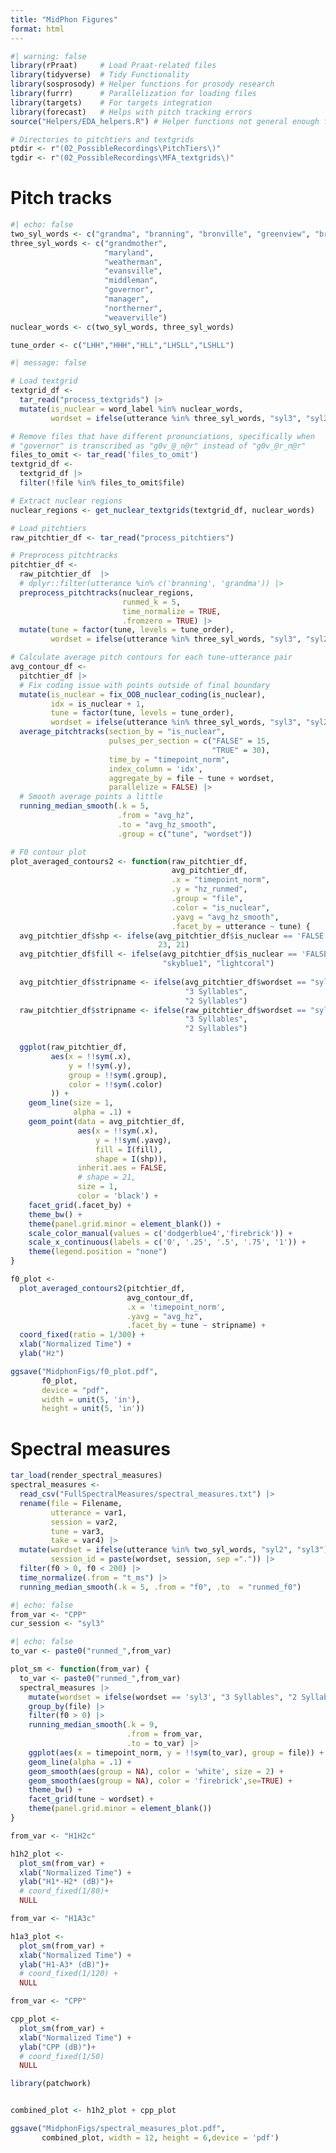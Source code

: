 ```yaml
---
title: "MidPhon Figures"
format: html
---
```


```r
#| warning: false
library(rPraat)     # Load Praat-related files
library(tidyverse)  # Tidy Functionality
library(sosprosody) # Helper functions for prosody research
library(furrr)      # Parallelization for loading files
library(targets)    # For targets integration
library(forecast)   # Helps with pitch tracking errors
source("Helpers/EDA_helpers.R") # Helper functions not general enough for {sosprosody}

# Directories to pitchtiers and textgrids
ptdir <- r"(02_PossibleRecordings\PitchTiers\)"
tgdir <- r"(02_PossibleRecordings\MFA_textgrids\)"
```

# Pitch tracks

```r
#| echo: false
two_syl_words <- c("grandma", "branning", "bronville", "greenview", "broadway")
three_syl_words <- c("grandmother",
                     "maryland",
                     "weatherman",
                     "evansville",
                     "middleman",
                     "governor",
                     "manager",
                     "northerner",
                     "weaverville")
nuclear_words <- c(two_syl_words, three_syl_words)

tune_order <- c("LHH","HHH","HLL","LHSLL","LSHLL")
```


```r
#| message: false

# Load textgrid
textgrid_df <- 
  tar_read("process_textgrids") |> 
  mutate(is_nuclear = word_label %in% nuclear_words,
         wordset = ifelse(utterance %in% three_syl_words, "syl3", "syl2")) 

# Remove files that have different pronunciations, specifically when
# "governor" is transcribed as "g0v_@_n@r" instead of "g0v_@r_n@r"
files_to_omit <- tar_read('files_to_omit')
textgrid_df <- 
  textgrid_df |> 
  filter(!file %in% files_to_omit$file)

# Extract nuclear regions
nuclear_regions <- get_nuclear_textgrids(textgrid_df, nuclear_words)

# Load pitchtiers
raw_pitchtier_df <- tar_read("process_pitchtiers")

# Preprocess pitchtracks
pitchtier_df <- 
  raw_pitchtier_df  |> 
  # dplyr::filter(utterance %in% c('branning', 'grandma')) |> 
  preprocess_pitchtracks(nuclear_regions, 
                         runmed_k = 5, 
                         time_normalize = TRUE,
                         .fromzero = TRUE) |> 
  mutate(tune = factor(tune, levels = tune_order),
         wordset = ifelse(utterance %in% three_syl_words, "syl3", "syl2"))

# Calculate average pitch contours for each tune-utterance pair
avg_contour_df <- 
  pitchtier_df |> 
  # Fix coding issue with points outside of final boundary
  mutate(is_nuclear = fix_OOB_nuclear_coding(is_nuclear),
         idx = is_nuclear + 1,
         tune = factor(tune, levels = tune_order),
         wordset = ifelse(utterance %in% three_syl_words, "syl3", "syl2")) |>
  average_pitchtracks(section_by = "is_nuclear",
                      pulses_per_section = c("FALSE" = 15,
                                             "TRUE" = 30),
                      time_by = "timepoint_norm",
                      index_column = 'idx',
                      aggregate_by = file ~ tune + wordset,
                      parallelize = FALSE) |> 
  # Smooth average points a little
  running_median_smooth(.k = 5, 
                        .from = "avg_hz",
                        .to = "avg_hz_smooth",
                        .group = c("tune", "wordset"))
```

```r
# F0 contour plot
plot_averaged_contours2 <- function(raw_pitchtier_df,
                                    avg_pitchtier_df,
                                    .x = "timepoint_norm",
                                    .y = "hz_runmed",
                                    .group = "file",
                                    .color = "is_nuclear",
                                    .yavg = "avg_hz_smooth",
                                    .facet_by = utterance ~ tune) {
  avg_pitchtier_df$shp <- ifelse(avg_pitchtier_df$is_nuclear == 'FALSE',
                                 23, 21)
  avg_pitchtier_df$fill <- ifelse(avg_pitchtier_df$is_nuclear == 'FALSE',
                                  "skyblue1", "lightcoral")
                                  
  avg_pitchtier_df$stripname <- ifelse(avg_pitchtier_df$wordset == "syl3",
                                       "3 Syllables",
                                       "2 Syllables")
  raw_pitchtier_df$stripname <- ifelse(raw_pitchtier_df$wordset == "syl3",
                                       "3 Syllables",
                                       "2 Syllables")
  
  ggplot(raw_pitchtier_df,
         aes(x = !!sym(.x), 
             y = !!sym(.y), 
             group = !!sym(.group), 
             color = !!sym(.color)
         )) +
    geom_line(size = 1,
              alpha = .1) +
    geom_point(data = avg_pitchtier_df,
               aes(x = !!sym(.x), 
                   y = !!sym(.yavg), 
                   fill = I(fill),
                   shape = I(shp)),
               inherit.aes = FALSE,
               # shape = 21,
               size = 1,
               color = 'black') +
    facet_grid(.facet_by) +
    theme_bw() +
    theme(panel.grid.minor = element_blank()) +
    scale_color_manual(values = c('dodgerblue4','firebrick')) +
    scale_x_continuous(labels = c('0', '.25', '.5', '.75', '1')) +
    theme(legend.position = "none") 
}

f0_plot <- 
  plot_averaged_contours2(pitchtier_df,
                          avg_contour_df,
                          .x = 'timepoint_norm',
                          .yavg = "avg_hz",
                          .facet_by = tune ~ stripname) +
  coord_fixed(ratio = 1/300) +
  xlab("Normalized Time") +
  ylab("Hz")

ggsave("MidphonFigs/f0_plot.pdf",
       f0_plot, 
       device = "pdf",
       width = unit(5, 'in'),
       height = unit(5, 'in'))
```

# Spectral measures

```r
tar_load(render_spectral_measures)
spectral_measures <- 
  read_csv("FullSpectralMeasures/spectral_measures.txt") |> 
  rename(file = Filename,
         utterance = var1,
         session = var2,
         tune = var3,
         take = var4) |> 
  mutate(wordset = ifelse(utterance %in% two_syl_words, "syl2", "syl3"),
         session_id = paste(wordset, session, sep =".")) |> 
  filter(f0 > 0, f0 < 200) |> 
  time_normalize(.from = "t_ms") |> 
  running_median_smooth(.k = 5, .from = "f0", .to  = "runmed_f0")
```


```r
#| echo: false
from_var <- "CPP"
cur_session <- "syl3"
```

```r
#| echo: false
to_var <- paste0("runmed_",from_var)

plot_sm <- function(from_var) {
  to_var <- paste0("runmed_",from_var)
  spectral_measures |> 
    mutate(wordset = ifelse(wordset == 'syl3', "3 Syllables", "2 Syllables")) |> 
    group_by(file) |> 
    filter(f0 > 0) |> 
    running_median_smooth(.k = 9, 
                          .from = from_var, 
                          .to = to_var) |> 
    ggplot(aes(x = timepoint_norm, y = !!sym(to_var), group = file)) +
    geom_line(alpha = .1) +
    geom_smooth(aes(group = NA), color = 'white', size = 2) +
    geom_smooth(aes(group = NA), color = 'firebrick',se=TRUE) +
    theme_bw() +
    facet_grid(tune ~ wordset) +
    theme(panel.grid.minor = element_blank())
}
```

```r
from_var <- "H1H2c"

h1h2_plot <- 
  plot_sm(from_var) +
  xlab("Normalized Time") +
  ylab("H1*-H2* (dB)")+
  # coord_fixed(1/80)+ 
  NULL
```


```r
from_var <- "H1A3c"

h1a3_plot <- 
  plot_sm(from_var) +
  xlab("Normalized Time") +
  ylab("H1-A3* (dB)")+
  # coord_fixed(1/120) +
  NULL
```


```r
from_var <- "CPP"

cpp_plot <- 
  plot_sm(from_var) +
  xlab("Normalized Time") +
  ylab("CPP (dB)")+
  # coord_fixed(1/50)
  NULL
```

```r
library(patchwork)


combined_plot <- h1h2_plot + cpp_plot

ggsave("MidphonFigs/spectral_measures_plot.pdf", 
       combined_plot, width = 12, height = 6,device = 'pdf')
```

